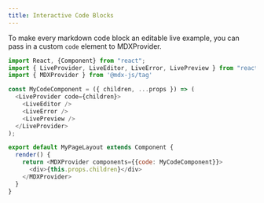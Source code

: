 ```yaml
---
title: Interactive Code Blocks
---
```


To make every markdown code block an editable live example, you can pass in a
custom `code` element to MDXProvider.

```javascript
import React, {Component} from "react";
import { LiveProvider, LiveEditor, LiveError, LivePreview } from "react-live";
import { MDXProvider } from '@mdx-js/tag'

const MyCodeComponent = ({ children, ...props }) => (
  <LiveProvider code={children}>
    <LiveEditor />
    <LiveError />
    <LivePreview />
  </LiveProvider>
);

export default MyPageLayout extends Component {
  render() {
    return <MDXProvider components={{code: MyCodeComponent}}>
      <div>{this.props.children}</div>
    </MDXProvider>
  }
}
```
